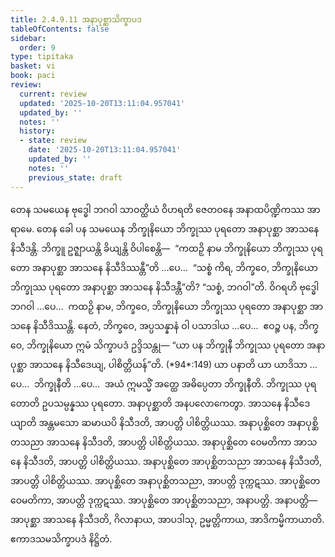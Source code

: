 ```yaml
---
title: 2.4.9.11 အနာပုစ္ဆာသိက္ခာပဒ
tableOfContents: false
sidebar:
  order: 9
type: tipitaka
basket: vi
book: paci
review:
  current: review
  updated: '2025-10-20T13:11:04.957041'
  updated_by: ''
  notes: ''
  history:
  - state: review
    date: '2025-10-20T13:11:04.957041'
    updated_by: ''
    notes: ''
    previous_state: draft
---
```



<DynamicBreadcrumb />


<ReviewStatus review={frontmatter.review} showDetails={true} />

<HypothesisAnnotation frontmatter={frontmatter} />

<Division number="1214" book="paci" e="ch" v="2" p="459">

<Paragraph number="3501" book="paci">
တေန သမယေန ဗုဒ္ဓေါ ဘဂဝါ သာဝတ္ထိယံ ဝိဟရတိ ဇေတဝနေ အနာထပိဏ္ဍိကဿ အာရာမေ. တေန ခေါ ပန သမယေန ဘိက္ခုနိယော ဘိက္ခုဿ ပုရတော အနာပုစ္ဆာ အာသနေ နိသီဒန္တိ. ဘိက္ခူ ဥဇ္ဈာယန္တိ ခိယျန္တိ ဝိပါစေန္တိ—  “ကထဉှိ နာမ ဘိက္ခုနိယော ဘိက္ခုဿ ပုရတော အနာပုစ္ဆာ အာသနေ နိသီဒိဿန္တီ”တိ …ပေ…  “သစ္စံ ကိရ, ဘိက္ခဝေ, ဘိက္ခုနိယော ဘိက္ခုဿ ပုရတော အနာပုစ္ဆာ အာသနေ နိသီဒန္တီ”တိ? “သစ္စံ, ဘဂဝါ”တိ. ဝိဂရဟိ ဗုဒ္ဓေါ ဘဂဝါ …ပေ…  ကထဉှိ နာမ, ဘိက္ခဝေ, ဘိက္ခုနိယော ဘိက္ခုဿ ပုရတော အနာပုစ္ဆာ အာသနေ နိသီဒိဿန္တိ. နေတံ, ဘိက္ခဝေ, အပ္ပသန္နာနံ ဝါ ပသာဒါယ …ပေ…  ဧဝဉ္စ ပန, ဘိက္ခဝေ, ဘိက္ခုနိယော ဣမံ သိက္ခာပဒံ ဥဒ္ဒိသန္တု—
</Paragraph>

</Division>
<Division number="1215" book="paci" e="ch" v="2" p="459">

<Paragraph number="3502" book="paci">
<Emphasis>“ယာ ပန ဘိက္ခုနီ ဘိက္ခုဿ ပုရတော အနာပုစ္ဆာ အာသနေ နိသီဒေယျ, ပါစိတ္တိယန်”</Emphasis>တိ. (*94*:<Emphasis>149</Emphasis>)
</Paragraph>

</Division>
<Division number="1216" book="paci" e="ch" v="2" p="459">

<Paragraph number="3503" book="paci">
<Emphasis>ယာ ပနာ</Emphasis>တိ ယာ ယာဒိသာ …ပေ…  <Emphasis>ဘိက္ခုနီ</Emphasis>တိ …ပေ…  အယံ ဣမသ္မိံ အတ္ထေ အဓိပ္ပေတာ ဘိက္ခုနီတိ.
</Paragraph>

<Paragraph number="3504" book="paci">
<Emphasis>ဘိက္ခုဿ ပုရတော</Emphasis>တိ ဥပသမ္ပန္နဿ ပုရတော. <Emphasis>အနာပုစ္ဆာ</Emphasis>တိ အနပလောကေတွာ. <Emphasis>အာသနေ နိသီဒေယျာ</Emphasis>တိ အန္တမသော ဆမာယပိ နိသီဒတိ, အာပတ္တိ ပါစိတ္တိယဿ.
</Paragraph>

</Division>
<Division number="1217" book="paci" e="ch" v="2" p="459">

<Paragraph number="3505" book="paci">
အနာပုစ္ဆိတေ အနာပုစ္ဆိတသညာ အာသနေ နိသီဒတိ, အာပတ္တိ ပါစိတ္တိယဿ. အနာပုစ္ဆိတေ ဝေမတိကာ အာသနေ နိသီဒတိ, အာပတ္တိ ပါစိတ္တိယဿ. အနာပုစ္ဆိတေ အာပုစ္ဆိတသညာ အာသနေ နိသီဒတိ, အာပတ္တိ ပါစိတ္တိယဿ.
</Paragraph>

<Paragraph number="3506" book="paci">
အာပုစ္ဆိတေ အနာပုစ္ဆိတသညာ, အာပတ္တိ ဒုက္ကဋဿ. အာပုစ္ဆိတေ ဝေမတိကာ, အာပတ္တိ ဒုက္ကဋဿ. အာပုစ္ဆိတေ အာပုစ္ဆိတသညာ, အနာပတ္တိ.
</Paragraph>

</Division>
<Division number="1218" book="paci" e="ch" v="2" p="460">

<Paragraph number="3507" book="paci">
အနာပတ္တိ—  အာပုစ္ဆာ အာသနေ နိသီဒတိ, ဂိလာနာယ, အာပဒါသု, ဥမ္မတ္တိကာယ, အာဒိကမ္မိကာယာတိ.

</Paragraph>
</Division>

<Paragraph number="3508" type="center" book="paci">
ဧကာဒသမသိက္ခာပဒံ နိဋ္ဌိတံ.
</Paragraph>